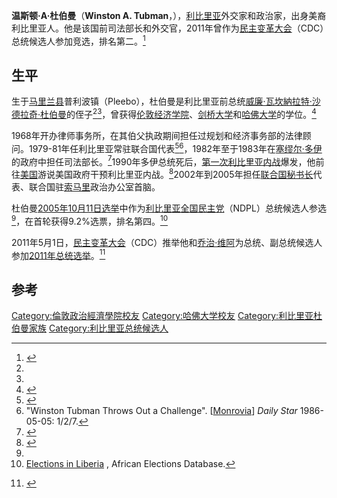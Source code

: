 '''温斯顿·A·杜伯曼'''（'''Winston A. Tubman'''，{{bd|1941年||||catIdx=T}}），[[利比里亚|利比里亚]]外交家和政治家，出身美裔利比里亚人。他是该国前司法部长和外交官，2011年曾作为[[民主变革大会|民主变革大会]]（CDC）总统候选人参加竞选，排名第二。<ref>{{cite web |url=http://www.foreignpolicy.com/articles/2011/08/19/the_men_who_would_be_queen?page=0,1 |title=存档副本 |accessdate=2015-04-14 |deadurl=yes |archiveurl=https://web.archive.org/web/20121014092124/http://www.foreignpolicy.com/articles/2011/08/19/the_men_who_would_be_queen?page=0,1 |archivedate=2012-10-14 }}</ref>

==生平==
生于[[马里兰县|马里兰县]]普利波镇（Pleebo），杜伯曼是利比里亚前总统[[威廉·瓦坎納拉特·沙德拉奇·杜伯曼|威廉·瓦坎納拉特·沙德拉奇·杜伯曼]]的侄子<ref name="bbc"/><ref name="observer"/>，曾获得[[伦敦经济学院|伦敦经济学院]]、[[剑桥大学|剑桥大学]]和[[哈佛大学|哈佛大学]]的学位。<ref name=observer>{{cite news|last=Hodge|first=Theodore|title=Winston Tubman Puzzles Me Sometimes|url=http://www.liberianobserver.com/node/3756|accessdate=10 March 2011|newspaper=The Observer|date=1 January 2010|archiveurl=https://web.archive.org/web/20110713203545/http://www.liberianobserver.com/node/3756|archivedate=2011年7月13日|deadurl=yes}}</ref> 

1968年开办律师事务所，在其伯父执政期间担任过规划和经济事务部的法律顾问。1979-81年任利比里亚常驻联合国代表<ref>{{Cite web |url=http://www.libpermission.org/wp-content/uploads/2012/08/PAST-AND-PRESENT1.jpg |title=存档副本 |access-date=2015-04-14 |archive-url=https://web.archive.org/web/20160422053746/http://www.libpermission.org/wp-content/uploads/2012/08/PAST-AND-PRESENT1.jpg |archive-date=2016-04-22 |dead-url=yes }}</ref><ref>"Winston Tubman Throws Out a Challenge".  <nowiki>[</nowiki>[[Monrovia|Monrovia]]<nowiki>]</nowiki> ''Daily Star'' 1986-05-05: 1/2/7.</ref>，1982年至于1983年在[[塞缪尔·多伊|塞缪尔·多伊]]的政府中担任司法部长。<ref name=bbc>{{cite news|last=Weah|first=George|title=Liberian poll: The main contenders|url=http://news.bbc.co.uk/2/hi/africa/4309302.stm|publisher=BBC|accessdate=10 March 2011|date=5 October 2005|archive-date=2021-02-27|archive-url=https://web.archive.org/web/20210227051126/http://news.bbc.co.uk/2/hi/africa/4309302.stm|dead-url=no}}</ref>1990年多伊总统死后，[[第一次利比里亚内战|第一次利比里亚内战]]爆发，他前往[[美国|美国]]游说美国政府干预利比里亚内战。<ref name=heart>{{cite book|last=Williams|first=Gabriel I. H.|title=Liberia : the heart of darkness ; accounts of Liberia's civil war and its destabilizing effects in West Africa|year=2002|publisher=Trafford|location=Victoria|isbn=978-1-55369-294-2|pages=81|url=http://books.google.com/books?id=r6qZMoquA28C&pg=PA81&dq=Winston+Tubman&hl=en&ei=Eml4TaOGG4i2sAOfwNiRAw&sa=X&oi=book_result&ct=result&resnum=5&ved=0CDwQ6AEwBDgK#v=onepage&q=Winston%20Tubman&f=false}}</ref>2002年到2005年担任[[联合国秘书长|联合国秘书长]]代表、联合国驻[[索马里|索马里]]政治办公室首脑。

杜伯曼[[2005年利比里亚大选|2005年10月11日选举]]中作为[[利比里亚全国民主党|利比里亚全国民主党]]（NDPL）总统候选人参选<ref name="bbc"/>，在首轮获得9.2%选票，排名第四。<ref>[http://africanelections.tripod.com/lr.html Elections in Liberia] {{Wayback|url=http://africanelections.tripod.com/lr.html |date=20171228171749 }}, African Elections Database.</ref>

2011年5月1日，[[民主变革大会|民主变革大会]]（CDC）推举他和[[乔治·维阿|乔治·维阿]]为总统、副总统候选人参加[[2011年利比里亚大选|2011年总统选举]]。<ref>{{cite news | url = http://www.sfgate.com/cgi-bin/article.cgi?f=/n/a/2011/05/01/international/i052438D69.DTL | title = Liberia's main opposition names presidential pick | newspaper = San Francisco Chronicle | date = May 1, 2011 | deadurl=yes}} {{Dead link|date=September 2011|bot=RjwilmsiBot}}</ref>

==参考==
{{reflist}}
{{DEFAULTSORT:Tubman, Winston}}
[[Category:倫敦政治經濟學院校友|Category:倫敦政治經濟學院校友]]
[[Category:哈佛大学校友|Category:哈佛大学校友]]
[[Category:利比里亚杜伯曼家族|Category:利比里亚杜伯曼家族]]
[[Category:利比里亚总统候选人|Category:利比里亚总统候选人]]